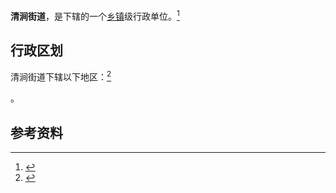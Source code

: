 {{中国乡级行政区|14/08/82/002/000}}

'''清涧街道'''，是{{PRC admin/fullname|14/08/82/002/000|3}}下辖的一个[[乡镇|乡镇]]级行政单位。<ref>{{PRC admin/ref sgc|{{PRC admin/parent|14/08/82/002/000}}}}</ref>

== 行政区划 ==

清涧街道下辖以下地区：<ref>{{PRC admin/ref sgc|14/08/82/002/000}}</ref>

{{PRC admin/children|14/08/82/002/000}}。

== 参考资料 ==

{{reflist}}

{{行政区划小作品}}
{{PRC admin/navcat|14/08/82/002/000}}